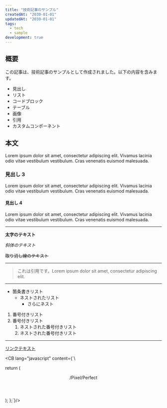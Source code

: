 ```yaml
---
title: "技術記事のサンプル"
createdAt: "2030-01-01"
updatedAt: "2030-01-01"
tags:
  - tech
  - sample
development: true
---
```


## 概要

この記事は、技術記事のサンプルとして作成されました。以下の内容を含みます。

- 見出し
- リスト
- コードブロック
- テーブル
- 画像
- 引用
- カスタムコンポーネント

## 本文

Lorem ipsum dolor sit amet, consectetur adipiscing elit. Vivamus lacinia odio vitae vestibulum vestibulum. Cras venenatis euismod malesuada.

### 見出し 3

Lorem ipsum dolor sit amet, consectetur adipiscing elit. Vivamus lacinia odio vitae vestibulum vestibulum. Cras venenatis euismod malesuada.

#### 見出し 4

Lorem ipsum dolor sit amet, consectetur adipiscing elit. Vivamus lacinia odio vitae vestibulum vestibulum. Cras venenatis euismod malesuada.

---

**太字のテキスト**

_斜体のテキスト_

~~取り消し線のテキスト~~

---

> これは引用です。Lorem ipsum dolor sit amet, consectetur adipiscing elit.

---

- 箇条書きリスト
  - ネストされたリスト
    - さらにネスト

1. 番号付きリスト
2. 番号付きリスト
   1. ネストされた番号付きリスト
   2. ネストされた番号付きリスト

---

[リンクテキスト](https://example.com)

<CB lang="javascript"
content={`\

  return (
    <header>
      <div className="border border-dotted border-gray-600 py-4 pl-4">
        <span className="text-xl">
          <Link href="/">/Pixel/Perfect</Link>
        </span>
      </div>
    </header>
  );
};`}/>
